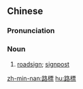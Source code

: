 {{also|路标}}
==Chinese==
{{zh-forms|s=路标}}

===Pronunciation===
{{zh-pron
|m=lùbiāo
|h=pfs=lu-phêu
|mn=lō͘-phiau/lō͘-piau
|cat=n
}}

===Noun===
{{zh-noun}}

# [[roadsign]]; [[signpost]]

[[zh-min-nan:路標]]
[[hu:路標]]